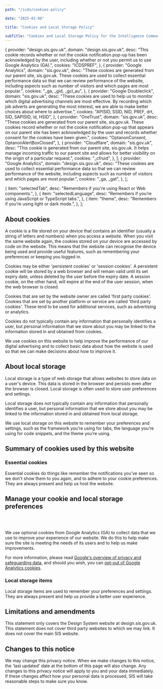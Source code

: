 ```yaml
---
path: "/icds/cookies-policy"

date: "2025-01-08"

title: "Cookies and Local Storage Policy"

subTitle: "Cookies and Local Storage Policy for the Intelligence Community Design System."
---
```



  {
    provider: "design.sis.gov.uk",
    domain: "design.sis.gov.uk",
    desc: "This cookie records whether or not the cookie notification pop-up has been acknowledged by the user, including whether or not you permit us to use Google Analytics (GA).",
    cookies: "ICDSPREF",
  },
  {
    provider: "Google Analytics",
    domain: "sis.gov.uk",
    desc: "These cookies are generated from our parent site, sis.gov.uk. These cookies are used to collect essential performance data so that we can review performance of the website, including aspects such as number of visitors and which pages are most popular.",
    cookies: "_ga, _gid, _gcl_au",
  },
  {
    provider: "Google Doubleclick",
    domain: "sis.gov.uk",
    desc: "These cookies are used to help us to monitor which digital advertising channels are most effective. By recording which job adverts are generating the most interest, we are able to make better choices about where to advertise.",
    cookies: "APISID, SSID, NID, PREF, drt, SID, SAPISID, id, HSID",
  },
  {
    provider: "OneTrust",
    domain: "sis.gov.uk",
    desc: "These cookies are generated from our parent site, sis.gov.uk. These cookies record whether or not the cookie notification pop-up that appears on our parent site has been acknowledged by the user and records whether consent for the cookies have been given.",
    cookies: "OptanonConsent, OptanonAlertBoxClosed",
  },
  {
    provider: "Cloudflare",
    domain: "sis.gov.uk",
    desc: "This cookie is generated from our parent site, sis.gov.uk. It helps manage incoming traffic to our parent site and allows for better visibility on the origin of a particular request.",
    cookies: "_cfruid",
  },
];
  {
    provider: "Google Analytics",
    domain: "design.sis.gov.uk",
    desc: "These cookies are used to collect essential performance data so that we can review performance of the website, including aspects such as number of visitors and which pages are most popular.",
    cookies: "_ga, _gat",
  },
];

  {
    item: "selectedTab",
    desc: "Remembers if you're using React or Web components.",
  },
  {
    item: "selectedLanguage",
    desc: "Remembers if you’re using JavaScript or TypeScript tabs.",
  },
  {
    item: "theme",
    desc: "Remembers if you’re using light or dark mode.",
  },
];

## About cookies

A cookie is a file stored on your device that contains an identifier (usually a string of letters and numbers) when you access a website. When you visit the same website again, the cookies stored on your device are accessed by code on the website. This means that the website can recognise the device being used and provide useful features, such as remembering your preferences or keeping you logged in.

Cookies may be either 'persistent cookies' or 'session cookies'. A persistent cookie will be stored by a web browser and will remain valid until its set expiry date, unless deleted by the user before the expiry date. A session cookie, on the other hand, will expire at the end of the user session, when the web browser is closed.

Cookies that are set by the website owner are called 'first party cookies'. Cookies that are set by another platform or service are called 'third party cookies'. These tend to be used for additional services, such as advertising or analytics.

Cookies do not typically contain any information that personally identifies a user, but personal information that we store about you may be linked to the information stored in and obtained from cookies.

We use cookies on this website to help improve the performance of our digital advertising and to collect basic data about how the website is used so that we can make decisions about how to improve it.

## About local storage

Local storage is a type of web storage that allows websites to store data on a user's device. This data is stored in the browser and persists even after the browser is closed. Local storage is often used to store user preferences and settings.

Local storage does not typically contain any information that personally identifies a user, but personal information that we store about you may be linked to the information stored in and obtained from local storage.

We use local storage on this website to remember your preferences and settings, such as the framework you’re using for tabs, the language you’re using for code snippets, and the theme you’re using.

## Summary of cookies used by this website

### Essential cookies

Essential cookies do things like remember the notifications you’ve seen so we don't show them to you again, and to adhere to your cookie preferences. They are always present and help us host the website.

<CookiesData
  headers={cookiesHeaders}
  data={essentialCookies}
  caption="Essential Cookies Table"
/>

## Manage your cookie and local storage preferences

<InlineCookiesManager />
<br />
<br />

We use optional cookies from Google Analytics (GA) to collect data that we use to improve your experience of our website. We do this to help make sure the site is meeting the needs of its users and to help us make improvements.

For more information, please read [Google's overview of privacy and safeguarding data](https://support.google.com/analytics/answer/6004245), and should you wish, you can [opt-out of Google Analytics cookies](https://tools.google.com/dlpage/gaoptout).

<CookiesData
  headers={cookiesHeaders}
  data={optionalCookies}
  caption="Optional Cookies Table"
/>

### Local storage items

Local storage items are used to remember your preferences and settings. They are always present and help us provide a better user experience.

<CookiesData
  headers={localStorageHeaders}
  data={localStorageItems}
  caption="Local Storage Items Table"
/>

## Limitations and amendments

This statement only covers the Design System website at design.sis.gov.uk. This statement does not cover third party websites to which we may link. It does not cover the main SIS website.

## Changes to this notice

We may change this privacy notice. When we make changes to this notice, the 'last updated' date at the bottom of this page will also change. Any changes to this privacy notice will apply to you and your data immediately. If these changes affect how your personal data is processed, SIS will take reasonable steps to make sure you know.
